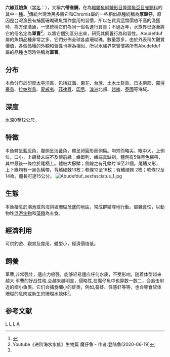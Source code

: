 {{Speciesbox 
| genus = Abudefduf
| species = sexfasciatus
| image = Abudefduf sexfasciatus.jpg
| status = NE
| status_system = iucn3.1
| authority = [[Lacepède|Lacepède]], 1801<ref>{{cite web| url =http://www.bioinfo.cn/db05/BjdwSpecies.php?action=view&id=7875| title =六带豆娘鱼| work =中国动物物种编目数据库| publisher =中国科学院微生物研究所| author =中国科学院动物研究所| accessdate =2009-04-16| deadurl =yes| archiveurl =https://web.archive.org/web/20160305081227/http://www.bioinfo.cn/db05/BjdwSpecies.php?action=view&id=7875| archivedate =2016-03-05}}</ref>
| synonyms = *''Labrus sexfasciatus''<br /><small> Lacepède, 1801</small>''
*''Abudefduf coelestinus''<br /><small> Cuvier, 1830</small>''
*''Glyphisodon coelestinus''<br /><small> Cuvier, 1830</small>''
}}

'''六線豆娘魚'''（[[学名|学名]]：{{lang|la|''Abudefduf sexfasciatus''}}），又稱'''六帶雀鯛'''，在為[[輻鰭魚綱|輻鰭魚綱]][[鱸形目|鱸形目]][[隆頭魚亞目|隆頭魚亞目]][[雀鯛科|雀鯛科]]的其中一[[種|種]]。<ref>{{Cite web |url=http://fishdb.sinica.edu.tw/chi/species.php?id=382310 |title=台灣魚類資料庫 |accessdate=2009-06-05 |archive-date=2020-10-25 |archive-url=https://web.archive.org/web/20201025082731/https://fishdb.sinica.edu.tw/chi/species.php?id=382310 |dead-url=no }}</ref>傳統台灣漁民多將它和Chromis屬的一些相似品種統稱為'''厚殼仔'''，原因是台灣漁民有捕獲珊瑚礁魚類作食用的習慣，所以在買賣這類價值不高的漁獲時，為方便溝通，一律統稱它們為同一俗名進行買賣；不過近年，水族界已逐漸將它的俗名定為'''軍曹'''<ref name='idLLIQEGRgzNM'>Youtube《进阶海水水族》生物篇 魔仔鱼 - 作者:登陆鱼[2020-06-19]</ref>，以將它個別區分出來，研究其飼養行為和習性。Abudefduf屬的魚類品種非常之多，它們分佈全球各處珊瑚礁，數量眾多，由於外表稍欠觀賞價值，各個品種的外觀和習性也極為相似，所以水族界常習慣將所有Abudefduf屬的品種也同時俗稱為'''軍曹'''。

==分布==
本魚分布於[[印度|印度]][[太平洋|太平洋]]區，包括[[紅海|紅海]]、[[東非|東非]]、[[台灣|台灣]]、[[土木土群島|土木土群島]]、[[日本|日本]]南部、[[羅得豪島|羅得豪島]]、[[拉帕群島|拉帕群島]]、[[夏威夷|夏威夷]]、[[菲律賓|菲律賓]]、[[印尼|印尼]]、[[澳洲|澳洲]]北部、[[越南|越南]]、[[泰國|泰國]]等海域。

==深度==
水深0至12公尺。

==特徵==
本魚體呈藍[[灰色|灰色]]，腹側呈淡[[黃色|黃色]]，體呈卵圓形而側扁。吻短而略尖。眼中大，上側位。口小，上頜骨末端不及眼前緣；齒單列，齒端具缺刻。體側有5條黑色橫帶，其中最後一條位於尾柄上。體被大櫛鱗；側線之有孔鱗片19至21個。尾鰭叉形，上下緣均有一黑色橫帶。背鰭硬棘13枚；軟條12至16枚；臀鰭硬棘 2枚；軟條12至14枚。體長可達15公分。
[[Image:Abudefduf_sexfasciatus_1.jpg|thumb]]

==生態==
本魚棲息於潮池或向海斜坡珊瑚茂盛的地區，常成群結隊地行動。屬雜食性，以動物性[[浮游生物|浮游生物]]和[[藻類|藻類]]為主食。

==經濟利用==
可供釣遊、觀賞及食用，體型小，經濟價值低。

==飼養==
军曹,非常强壮，适应力极强，能够轻易适应任何水质，不受影响。随着体型越来越大
军曹的好战性格,会越来越明显，侵略性,在魔仔魚中也算数一数二，会追击附近的细小鱼类。它们会捕食细小的虾类，例如,葵虾、性感虾等等，也会啄食软体珊瑚的息肉或新生的珊瑚水螅体<ref name='idLLIQEGRgzNM'/>。

==参考文献==
{{reflist}}
{{Taxonbar|from=Q962972}}
{{Wikispecies|Abudefduf sexfasciatus}}

[[Category:食用鱼|L]]
[[Category:觀賞魚|L]]
[[Category:豆娘魚屬|L]]
[[Category:1801年描述的魚類|A]]